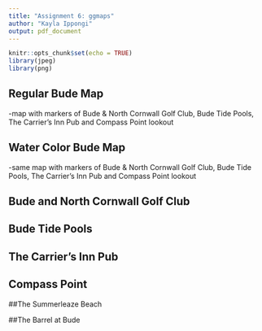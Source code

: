 ```yaml
---
title: "Assignment 6: ggmaps"
author: "Kayla Ippongi"
output: pdf_document
---
```



```r
knitr::opts_chunk$set(echo = TRUE)
library(jpeg)
library(png)
```

## Regular Bude Map
-map with markers of Bude & North Cornwall Golf Club, Bude Tide Pools, 
The Carrier's Inn Pub and Compass Point lookout

\includegraphics[width=10in]{img/regmap.png}

## Water Color Bude Map
-same map with markers of Bude & North Cornwall Golf Club, Bude Tide Pools, 
The Carrier's Inn Pub and Compass Point lookout 

\includegraphics[width=10in]{img/watercolor-map.png}

## Bude and North Cornwall Golf Club
\includegraphics{img/golf}

## Bude Tide Pools 
\includegraphics{img/tidepools}

## The Carrier's Inn Pub
\includegraphics{img/pub}

## Compass Point 
\includegraphics{img/compasspoint}

##The Summerleaze Beach
\includegraphics[width=400pt,height=350pt]{img/SummerleazeBeach.jpg}

##The Barrel at Bude
\includegraphics[width=400pt,height=350pt]{img/TheBarrelatBude.jpg}